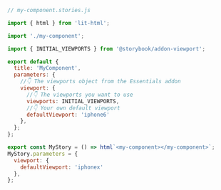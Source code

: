 ```js
// my-component.stories.js

import { html } from 'lit-html';

import './my-component';

import { INITIAL_VIEWPORTS } from '@storybook/addon-viewport';

export default {
  title: 'MyComponent',
  parameters: {
    //👇 The viewports object from the Essentials addon
    viewport: {
      //👇 The viewports you want to use
      viewports: INITIAL_VIEWPORTS,
      //👇 Your own default viewport
      defaultViewport: 'iphone6'
    },
  };
};

export const MyStory = () => html`<my-component></my-component>`;
MyStory.parameters = {
  viewport: {
    defaultViewport: 'iphonex'
  },
};
```